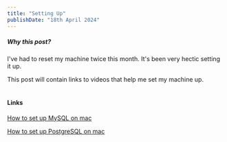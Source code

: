 ```yaml
---
title: "Setting Up"
publishDate: "18th April 2024"
---
```


##### Why this post?

I've had to reset my machine twice this month. It's been very hectic setting it up.
<div>
    This post will contain links to videos that help me set my machine up.
</div>

<br/>

#### Links
[How to set up MySQL on mac](https://www.youtube.com/watch?v=ODA3rWfmzg8&t=651s)

[How to set up PostgreSQL on mac](https://www.youtube.com/watch?v=MvcDM2nLdzI)
